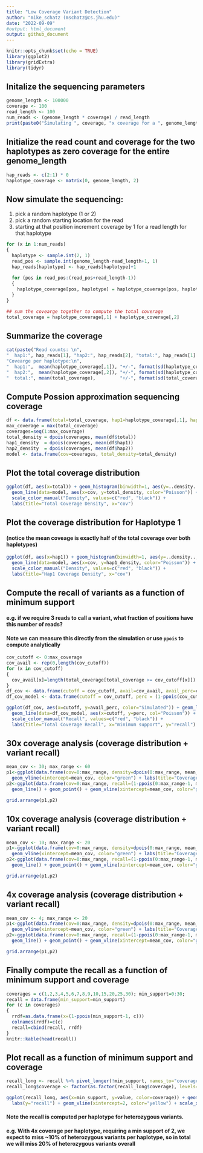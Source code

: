 ```yaml
---
title: "Low Coverage Variant Detection"
author: "mike_schatz (mschatz@cs.jhu.edu)"
date: "2022-09-09"
#output: html_document
output: github_document
---
```


```r
knitr::opts_chunk$set(echo = TRUE)
library(ggplot2)
library(gridExtra)
library(tidyr)
```

## Initalize the sequencing parameters
 
```r
genome_length <- 100000
coverage <- 100
read_length <- 100
num_reads <- (genome_length * coverage) / read_length
print(paste0("Simulating ", coverage, "x coverage for a ", genome_length, "bp genome (", num_reads, " reads)"))
```

## Initialize the read count and coverage for the two haplotypes as zero coverage for the entire genome_length

```r
hap_reads <- c(2:1) * 0
haplotype_coverage <- matrix(0, genome_length, 2)
```

## Now simulate the sequencing: 
1. pick a random haplotype (1 or 2)
2. pick a random starting location for the read
3. starting at that position increment coverage by 1 for a read length for that haplotype

```r
for (x in 1:num_reads)
{
  haplotype <- sample.int(2, 1)
  read_pos <- sample.int(genome_length-read_length+1, 1)
  hap_reads[haplotype] <- hap_reads[haplotype]+1
  
  for (pos in read_pos:(read_pos+read_length-1))
  {
    haplotype_coverage[pos, haplotype] = haplotype_coverage[pos, haplotype] + 1
  }
}
```

```r
## sum the covearge together to compute the total coverage
total_coverage = haplotype_coverage[,1] + haplotype_coverage[,2]
```


## Summarize the coverage

```r
cat(paste("Read counts: \n",
"  hap1:", hap_reads[1], "hap2:", hap_reads[2], "total:", hap_reads[1] + hap_reads[2], "\n",
"Covearge per haplotype:\n",
"  hap1:",  mean(haplotype_coverage[,1]), "+/-", format(sd(haplotype_coverage[,1]), digits=4), "[expected sd:", format(sqrt(mean(haplotype_coverage[,1])), digits=4), "]\n",
"  hap2:",  mean(haplotype_coverage[,2]), "+/-", format(sd(haplotype_coverage[,2]), digits=4), "[expected sd:", format(sqrt(mean(haplotype_coverage[,2])), digits=4), "]\n",
"  total:", mean(total_coverage),         "+/-", format(sd(total_coverage),         digits=4), "[expected sd:", format(sqrt(mean(total_coverage)), digits=4), "]\n"))
```


## Compute Possion approximation sequencing coverage
```r
df <- data.frame(total=total_coverage, hap1=haplotype_coverage[,1], hap2=haplotype_coverage[,2])
max_coverage = max(total_coverage)
coverages=seq(1:max_coverage)
total_density = dpois(coverages, mean(df$total))
hap1_density  = dpois(coverages, mean(df$hap1))
hap2_density  = dpois(coverages, mean(df$hap2))
model <- data.frame(cov=coverages, total_density=total_density)
```


## Plot the total coverage distribution
```r
ggplot(df, aes(x=total)) + geom_histogram(binwidth=1, aes(y=..density.., color="Simulated")) +
  geom_line(data=model, aes(x=cov, y=total_density, color="Poisson")) + geom_vline(xintercept=coverage, color="green") +
  scale_color_manual("Density", values=c("red", "black")) +
  labs(title="Total Coverage Density", x="cov")
```

## Plot the coverage distribution for Haplotype 1
#### (notice the mean coveage is exactly half of the total coverage over both haplotypes)
```r
ggplot(df, aes(x=hap1)) + geom_histogram(binwidth=1, aes(y=..density.., color="Simulated")) +
  geom_line(data=model, aes(x=cov, y=hap1_density, color="Poisson")) + geom_vline(xintercept=coverage/2, color="green") +
  scale_color_manual("Density", values=c("red", "black")) +
  labs(title="Hap1 Coverage Density", x="cov")
```

## Compute the recall of variants as a function of minimum support
#### e.g. if we require 3 reads to call a variant, what fraction of positions have this number of reads?
#### Note we can measure this directly from the simulation or use `ppois` to compute analytically

```r
cov_cutoff <- 0:max_coverage
cov_avail <- rep(0,length(cov_cutoff))
for (x in cov_cutoff)
{
  cov_avail[x]=length(total_coverage[total_coverage >= cov_cutoff[x]])
}
df_cov <- data.frame(cutoff = cov_cutoff, avail=cov_avail, avail_perc=cov_avail/genome_length)
df_cov_model <- data.frame(cutoff = cov_cutoff, perc = (1-ppois(cov_cutoff-1, coverage)))
```

```r
ggplot(df_cov, aes(x=cutoff, y=avail_perc, color="Simulated")) + geom_line() + 
  geom_line(data=df_cov_model, aes(x=cutoff, y=perc, col="Poisson")) + geom_vline(xintercept=100, color="green") +
  scale_color_manual("Recall", values=c("red", "black")) +
  labs(title="Total Coverage Recall", x="minimum support", y="recall")
```

## 30x coverage analysis (coverage distribution + variant recall)
```r
mean_cov <- 30; max_range <- 60
p1<-ggplot(data.frame(cov=0:max_range, density=dpois(0:max_range, mean_cov)), aes(x=cov, y=density)) + geom_line() + geom_point() +
  geom_vline(xintercept=mean_cov, color="green") + labs(title="Coverage Density")
p2<-ggplot(data.frame(cov=0:max_range, recall=(1-ppois(0:max_range-1, mean_cov))), aes(x=cov, y=recall)) + 
  geom_line() + geom_point() + geom_vline(xintercept=mean_cov, color="green") + labs(x="minimum support", title="Recall") 

grid.arrange(p1,p2)
```


## 10x coverage analysis (coverage distribution + variant recall)
```r
mean_cov <- 10; max_range <- 20
p1<-ggplot(data.frame(cov=0:max_range, density=dpois(0:max_range, mean_cov)), aes(x=cov, y=density)) + geom_line() + geom_point() +
  geom_vline(xintercept=mean_cov, color="green") + labs(title="Coverage Density")
p2<-ggplot(data.frame(cov=0:max_range, recall=(1-ppois(0:max_range-1, mean_cov))), aes(x=cov, y=recall)) + 
  geom_line() + geom_point() + geom_vline(xintercept=mean_cov, color="green") + labs(x="minimum support", title="Recall") 

grid.arrange(p1,p2)
```


## 4x coverage analysis (coverage distribution + variant recall)
```r
mean_cov <- 4; max_range <- 20
p1<-ggplot(data.frame(cov=0:max_range, density=dpois(0:max_range, mean_cov)), aes(x=cov, y=density)) + geom_line() + geom_point() +
  geom_vline(xintercept=mean_cov, color="green") + labs(title="Coverage Density")
p2<-ggplot(data.frame(cov=0:max_range, recall=(1-ppois(0:max_range-1, mean_cov))), aes(x=cov, y=recall)) + 
  geom_line() + geom_point() + geom_vline(xintercept=mean_cov, color="green") + labs(x="minimum support", title="Recall") 

grid.arrange(p1,p2)
```


## Finally compute the recall as a function of minimum support and coverage
```r
coverages = c(1,2,3,4,5,6,7,8,9,10,15,20,25,30); min_support=0:30; 
recall = data.frame(min_support=min_support)
for (c in coverages)
{
  rrdf=as.data.frame(x=(1-ppois(min_support-1, c)))
  colnames(rrdf)=c(c)
  recall=cbind(recall, rrdf)
}
knitr::kable(head(recall))
```



## Plot recall as a function of minimum support and coverage
```r
recall_long <- recall %>% pivot_longer(!min_support, names_to="coverage")
recall_long$coverage <- factor(as.factor(recall_long$coverage), levels=coverages)

ggplot(recall_long, aes(x=min_support, y=value, color=coverage)) + geom_line() + geom_point() +
  labs(y="recall") + geom_vline(xintercept=2, color="yellow") + scale_x_continuous(breaks=scales::pretty_breaks(n=15))
```


#### Note the recall is computed per haplotype for heterozygous variants. 
#### e.g. With 4x coverage per haplotype, requiring a min support of 2, we expect to miss ~10% of heterozygous variants per haplotype, so in total we will miss 20% of heterozygous variants overall